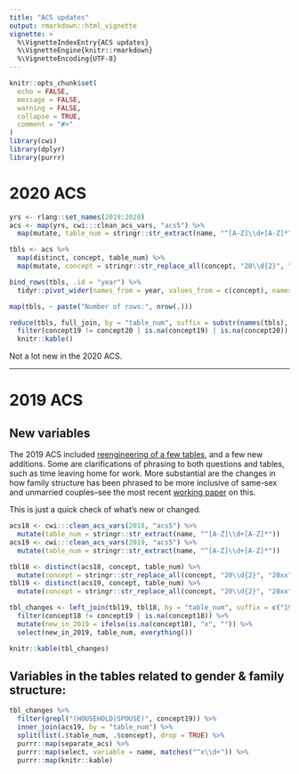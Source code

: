 ```yaml
---
title: "ACS updates"
output: rmarkdown::html_vignette
vignette: >
  %\VignetteIndexEntry{ACS updates}
  %\VignetteEngine{knitr::rmarkdown}
  %\VignetteEncoding{UTF-8}
---
```



```r
knitr::opts_chunk$set(
  echo = FALSE,
  message = FALSE,
  warning = FALSE,
  collapse = TRUE,
  comment = "#>"
)
library(cwi)
library(dplyr)
library(purrr)
```

# 2020 ACS

```r
yrs <- rlang::set_names(2019:2020)
acs <- map(yrs, cwi:::clean_acs_vars, "acs5") %>%
  map(mutate, table_num = stringr::str_extract(name, "^[A-Z]\\d+[A-Z]*"))

tbls <- acs %>%
  map(distinct, concept, table_num) %>%
  map(mutate, concept = stringr::str_replace_all(concept, "20\\d{2}", "20xx"))

bind_rows(tbls, .id = "year") %>%
  tidyr::pivot_wider(names_from = year, values_from = c(concept), names_glue = "{.value}_{year}")

map(tbls, ~ paste("Number of rows:", nrow(.)))
```

```r
reduce(tbls, full_join, by = "table_num", suffix = substr(names(tbls), 3, 4)) %>%
  filter(concept19 != concept20 | is.na(concept19) | is.na(concept20)) %>%
  knitr::kable()
```

Not a lot new in the 2020 ACS.

----

# 2019 ACS

## New variables

The 2019 ACS included [reengineering of a few tables](https://www.census.gov/programs-surveys/acs/technical-documentation/table-and-geography-changes/2019/5-year.html), and a few new additions. Some are clarifications of phrasing to both questions and tables, such as time leaving home for work. More substantial are the changes in how family structure has been phrased to be more inclusive of same-sex and unmarried couples--see the most recent [working paper](https://www.census.gov/content/census/en/library/working-papers/2017/demo/SEHSD-WP2017-28.html) on this.

This is just a quick check of what's new or changed.

```r
acs18 <- cwi:::clean_acs_vars(2018, "acs5") %>%
  mutate(table_num = stringr::str_extract(name, "^[A-Z]\\d+[A-Z]*"))
acs19 <- cwi:::clean_acs_vars(2019, "acs5") %>%
  mutate(table_num = stringr::str_extract(name, "^[A-Z]\\d+[A-Z]*"))

tbl18 <- distinct(acs18, concept, table_num) %>%
  mutate(concept = stringr::str_replace_all(concept, "20\\d{2}", "20xx"))
tbl19 <- distinct(acs19, concept, table_num) %>%
  mutate(concept = stringr::str_replace_all(concept, "20\\d{2}", "20xx"))

tbl_changes <- left_join(tbl19, tbl18, by = "table_num", suffix = c("19", "18")) %>%
  filter(concept18 != concept19 | is.na(concept18)) %>%
  mutate(new_in_2019 = ifelse(is.na(concept18), "x", "")) %>%
  select(new_in_2019, table_num, everything())

knitr::kable(tbl_changes)
```

## Variables in the tables related to gender & family structure:

```r
tbl_changes %>%
  filter(grepl("(HOUSEHOLD|SPOUSE)", concept19)) %>%
  inner_join(acs19, by = "table_num") %>%
  split(list(.$table_num, .$concept), drop = TRUE) %>%
  purrr::map(separate_acs) %>%
  purrr::map(select, variable = name, matches("^x\\d+")) %>%
  purrr::map(knitr::kable)
```





